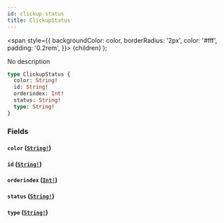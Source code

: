 ```yaml
---
id: clickup-status
title: ClickupStatus
---
```


<span
style={{
      backgroundColor: color,
      borderRadius: '2px',
      color: '#fff',
      padding: '0.2rem',
    }}>
{children}
</span>
);

No description

```graphql
type ClickupStatus {
  color: String!
  id: String!
  orderindex: Int!
  status: String!
  type: String!
}
```

### Fields

#### `color` ([`String!`](/api/scalars/string))

#### `id` ([`String!`](/api/scalars/string))

#### `orderindex` ([`Int!`](/api/scalars/int))

#### `status` ([`String!`](/api/scalars/string))

#### `type` ([`String!`](/api/scalars/string))

